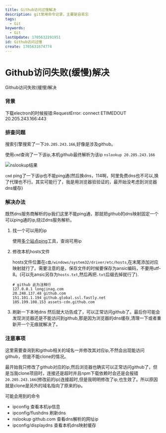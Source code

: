 ```yaml
---
title: Github访问过慢解决
description: git常用命令记录，主要是容易忘
tags:
  - Git
keywords:
  - Git
lastUpdate: 1705632291951
id: Github访问过慢
create: 1705631674774
---
```


# Github访问失败(缓慢)解决

Github访问失败(缓慢)解决

### 背景
下载electron的时候报错:RequestError: connect ETIMEDOUT 20.205.243.166:443


### 排查问题

搜索引擎搜索了一下`20.205.243.166`,好像是涉及github。

使用`cmd`查询了一下该ip,本机github最终解析为该ip `nslookup 20.205.243.166`

![nslookup结果](/md-images/nslookupgithub.png)

`cmd` ping了一下该ip也不能ping通(然后换dns，114啊，阿里免费dns也不可以,换了代理也不行。其实可能行了，我是用浏览器验验证的，最开始没考虑到浏览器dns缓存)

### 解决办法
既然dns服务商解析的ip我们这里不能ping通，那就把github的dns映射固定一个可以ping通的ip,绕过dns服务解析。

1. 找一个可以用的ip

    使用[多个站点ping](https://ping.chinaz.com/)工具，查询可用ip

2. 修改本机hosts文件

    hosts文件位置在`c盘/windows/system32/driver/etc/hosts`,在末尾添加对应映射就行了。需要注意的是，保存文件的时候要保存为ansic编码，不要用utf-8。(可以先ansic另存为`hosts.txt`,然后再把`.txt`后缀去掉就行了).

    ```txt:hosts文件内容
    # github 此为注释行
    127.0.0.1 longjinag.com
    20.248.137.48 github.com
    151.101.1.194 github.global.ssl.fastly.net
    185.199.108.153 assets-cdn.github.com
    ```
3. 刷新一下本地dns 然后就大功告成了，可以正常访问github了。最后你可能会发现浏览器还是不能访问到github,那是因为浏览器的dns缓存,清理一下或者重新开一个无痕就解决了。


### 注意事项

这里需要查询到和github相关的域名一并修改其对应ip,不然会出现能访问github，但是不能clone的情况。

最开始我只修改了github对应的ip,然后浏览器也确实可以正常访问github了，但是当我clone项目时，连接还是超时并且npm下载依赖时会还是会报错`20.205.243.166`(修改前的ip)连接超时,但是我明明修改了ip,也生效了。所以原因就是clone是另外的域名指向了原来的ip。

可能会用到的命令
- ipconfig 查看本机ip信息
- ipconfig/flushdns 刷新dns
- nslookup github.com 查看dns解析的网址ip
- ipconfig/displaydns  查看本机dns映射缓存





